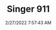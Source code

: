 ---
width: 1333
height: 2000
title: Singer 911
description: Light blue Singer 911 with a dark brown interior
date: 2/27/2022 7:57:43 AM
cameraMake: Sony
cameraModel: ILCE-7M3
lens: FE 35mm F1.4 GM
settingsfStop: f/1.4
settingsISO: ISO 100
settingsShutter: 1/80
settingsFocalLength: 35 mm
---